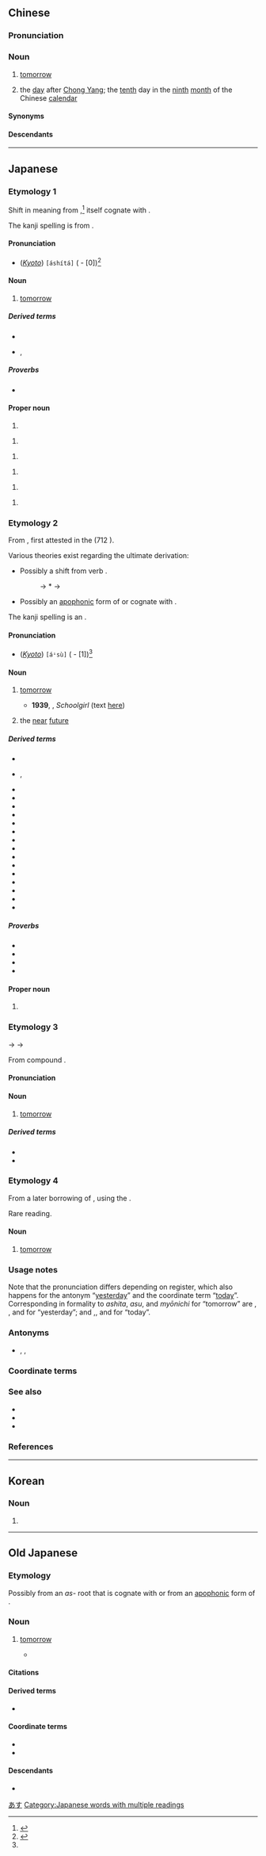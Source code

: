 {{also|明白}}
==Chinese==
{{zh-forms}}

===Pronunciation===
{{zh-pron
|m=míngrì
|c=ming4 jat6
|g='miang4 nyit6
|h=pfs=mìn-ngit
|mn=xm,qz:miâ-li̍t/zz:miâ-ji̍t/twk:bêng-ji̍t
|mn_note=bêng-ji̍t - literary
|x=min2 r6/min2 nyi6
|x_note=min2 r6 - vernacular; min2 nyi6 - literary
|cat=n
}}

===Noun===
{{zh-noun}}

# {{lb|zh|literary|or|dialectal}} [[tomorrow]]
# {{lb|zh|literary}} {{zh-only|明日黃花}} the [[day]] after [[w:Chong Yang Festival|Chong Yang]]; the [[tenth]] day in the [[ninth]] [[month]] of the Chinese [[calendar]]

====Synonyms====
{{zh-dial|明天}}

====Descendants====
{{CJKV||みょうにち|j2=めいじつ|명일}}

----

==Japanese==

===Etymology 1===
{{ja-kanjitab|yomi=juku|あした2}}

Shift in meaning from {{m|ja|朝|tr=ashita||[[next]] [[morning]]}},<ref>{{R:Daijisen}}</ref> itself cognate with {{m|ja||朝|tr=asa|morning}}.

The kanji spelling is from {{bor|ja|zh|sort=あした|明日}}.

====Pronunciation====
{{ja-pron|あした|dev=2|acc=3|acc_note=''as a noun''|acc_ref=NHK,DJR|acc2=0|acc2_note=''as an adverb''|acc2_ref=NHK}}
* (''[[w:Kansai dialect|Kyoto]]'') {{lang|ja|{{ja-accent/high|あした}}}} <tt>[áshítá]</tt> ({{ll|ja|高起式|Kōki}} - [0])<ref name="KHK">{{R:Keihankei}}</ref>

====Noun====
{{ja-noun|あした}}

# {{lb|ja|colloquial}} [[tomorrow]]
#: {{ja-usex|'''明日'''は[[雨]]ですね。|'''あした''' は あめ です ね。|It seems like it will rain '''tomorrow'''.}}
#: {{ja-usex|'''明日'''の[[夕方]]|'''あした''' の ゆうがた|'''tomorrow''' evening}}

=====Derived terms=====
* {{ja-r|明日 天%気|あした てん%き}}
* {{ja-r|明日%葉|アシタ%バ|rom=-}}, {{ja-r|鹹草|アシタバ|{{taxlink|Angelica keiskei|species}}}}

=====Proverbs=====
* {{ja-r|明日は明日の風が吹く|あした は あした の かぜ が ふく|tomorrow let tomorrow's winds blow → tomorrow is a new day}}

====Proper noun====
{{ja-noun|あした}}

# {{given name|ja|female|A=a|sort=あした}}

{{ja-noun|ぬくい}}

# {{surname|ja|A=a|nodot=1|sort=ぬくい}}

{{ja-noun|あけひ}}

# {{surname|ja|A=a|nodot=1|sort=あけひ}}

{{ja-noun|みょうが}}

# {{surname|ja|A=a|nodot=1|sort=みょうが}}

{{ja-noun|ぬくひ}}

# {{surname|ja|A=a|nodot=1|sort=ぬくひ}}

{{ja-noun|あけび}}

# {{surname|ja|A=a|nodot=1|sort=あけび}}

===Etymology 2===
{{ja-kanjitab|yomi=juku|あす2}}

From {{inh|ja|ojp|sort=あす|-}}, first attested in the ''{{w|Kojiki}}'' (712 {{CE}}).

Various theories exist regarding the ultimate derivation:
* Possibly a shift from verb {{m|ja|明かす|tr=akasu||to [[pass]]}}.
*: {{IPAfont|*/akasu/}} → *{{IPAchar|/akusu/}} → {{IPAchar|/asu/}}
* Possibly an [[apophony|apophonic]] form of or cognate with {{m|ja|朝|tr=asa||[[morning]]}}.

The kanji spelling is an {{obor|ja|zh|nocap=1|明日}}.

====Pronunciation====
{{ja-pron|あす|acc=2|acc_note=''as a noun''|acc_ref=NHK,DJR,SMK5|acc2=0|acc2_note=''as an adverb''|acc2_ref=NHK}}
* (''[[w:Kansai dialect|Kyoto]]'') {{lang|ja|{{ja-accent/down|あ}}す}} <tt>[áꜜsù]</tt> ({{ll|ja|高起式|Kōki}} - [1])<ref name="KHK"/> {{attention|ja|平進 Heishin? It's a rise then a fall, instead of koki which is mostly/all rises IMO}}

====Noun====
{{ja-noun|あす}}

# {{lb|ja|polite}} [[tomorrow]]
#* '''1939''', {{w|Osamu Dazai}}, ''Schoolgirl'' (text [https://www.aozora.gr.jp/cards/000035/files/275_13903.html here])
#*: {{ja-usex|'''明日'''も[[また]]、[[同じ]][[日]]が[[来る]]のだろう。[[幸%福]]は[[一%生]]、[[来る|来]]ないのだ。[[それ]]は、[[わかる|わかって]]いる。[[けれども]]、[[きっと]][[来る]]、'''あす'''は[[来る]]、と[[信じる|信じて]][[寝る]]のが[[いい]]のでしょう。|'''あす''' も また、おなじ ひ が くる の だろう。こう%ふく は いっ%しょう、こない の だ。それ は、わかっている。けれど も、きっと くる、'''あす''' は くる、と しんじて ねる の が い.い の でしょう。|The same day will probably come '''tomorrow''' again, just like always. True happiness will never come into my life. I know that. But perhaps it is best to go to sleep believing that it will come, that it will come '''tomorrow'''.}}
# the [[near]] [[future]]

=====Derived terms=====
{{der-top3}}
* {{ja-r|明日%明後日|あす%-あさって}}
* {{ja-r|飛鳥|^あすか|rom=-}}, {{ja-r|明日香|^あすか}}
* {{ja-r|明後日|あさって}}
* {{ja-r|明日知らぬ|あす しらぬ}}
* {{ja-r|翌檜|アスナロ}}
* {{ja-r|明日の淵%瀬|あす の ふち%せ}}
* {{ja-r|明日は淵%瀬|あす は ふち%せ}}
* {{ja-r|明日は檜|あす は ひのき}}
* {{ja-r|明日は我が身|あす は わが み}}
* {{ja-r|明日%檜|あす%ひ}}
* {{ja-r|明日をも知れぬ身|あす を も しれぬ み}}
* {{ja-r|今日%明日|きょう%-あす}}
* {{ja-r|今日か明日か|きょう か あす か}}
* {{ja-r|今日%考えて明日%語れ|きょう% かんがえて あす% かたれ}}
* {{ja-r|今日の情けは明日の仇|きょう の なさけ は あす の あだ}}
* {{ja-r|今日は人の上明日は我が身の上|きょう は ひと の うえ あす は わが み の うえ}}
* {{ja-r|今日も明日も醒め果てる|きょう も あす も さめはてる}}
{{der-bottom}}

=====Proverbs=====
* {{ja-r|明日の事を言えば鬼が笑う|あす の こと を いえば おに が わらう}}
* {{ja-r|明日の百より今日の五%十|あす の ひゃく より きょう の ご%じゅう}}
* {{ja-r|今日あって明日ない身|きょう あって あす ない み}}
* {{ja-r|今日の一%針%明日の十%針|きょう の ひと%はり% あす の と%はり}}

====Proper noun====
{{ja-noun|あす}}

# {{given name|ja|female|A=a}}

===Etymology 3===
{{ja-kanjitab|みょう|にち|yomi=goon}}
{{IPAchar|/mʲau nʲiti/}} → {{IPAchar|/mʲɔːɲit͡ɕi/}} → {{IPAchar|/mʲoːɲit͡ɕi/}}

From {{der|ja|ltc|sort=みようにち|-}} compound {{ltc-l|明日}}.

====Pronunciation====
{{ja-pron|みょうにち|acc=a|acc_ref=NHK,DJR,SMK5}}

====Noun====
{{ja-noun|みょう%にち|hhira=みやうにち}}

# {{lb|ja|formal}} [[tomorrow]]

=====Derived terms=====
* {{ja-r|今%明%日|こん%みょう%にち}}
* {{ja-r|大%明%日|だい%みょう%にち}}

===Etymology 4===
{{ja-kanjitab|めい|じつ|yomi=kanon}}

From a later borrowing of {{der|ja|zh|明日}}, using the {{m|ja|漢音|tr=kan'on|lit=[[Han]] [[sound]]}}. {{attention|ja|KDJ says the usage example from the 1867 Wa-Eigo Hayashi Shūsei first edition}}

Rare reading.

====Noun====
{{ja-noun|めいじつ}}

# {{lb|ja|sort=めいしつ|rare}} [[tomorrow]]

===Usage notes===
Note that the pronunciation differs depending on register, which also happens for the antonym “[[yesterday]]” and the coordinate term “[[today]]”. Corresponding in formality to ''ashita'', ''asu'', and ''myōnichi'' for “tomorrow” are {{ja-l|昨日||kinō}}, {{ja-l|昨日||kiso|pos=rare}}, and {{ja-l|昨日||sakujitsu}} for “yesterday”; and {{ja-l|きょう||kyō}},{{ja-l|今日||konnichi}}, and {{ja-l|本日||honjitsu}} for “today”.

===Antonyms===
* {{ja-r|昨日|きのう}}, {{ja-r|昨日|さくじつ}}, {{ja-r|昨日|きそ|[[yesterday]]}}

===Coordinate terms===
{{Japanese temporal nouns}}

===See also===
* {{ja-r|明くる日|あくるひ|[[next]] [[day]]}}
* {{ja-r|翌%日|よく%じつ|next day}}
* {{ja-r|明き日|あきび}}

===References===
<references/>

[[Category:Japanese basic words|あす]]
[[Category:Japanese words with multiple readings]]
{{top|ja|sort=あす|Time}}

----

==Korean==
{{ko-hanjatab}}

===Noun===
{{ko-noun|hangeul=명일}}

# {{hanja form of|명일|[[tomorrow]]}}

----

==Old Japanese==

===Etymology===
Possibly from an ''as-'' root that is cognate with or from an [[apophony|apophonic]] form of {{m|ojp|朝|tr=asa||[[morning]]}}.

===Noun===
{{head|ojp|noun|tr=asu|kana|あす|sort=あす}}

# [[tomorrow]]
#* {{RQ:Kojiki|poem 112}}
#*: {{ux|ojp|意岐米母夜阿布美能於岐米'''阿須'''用理波美夜麻賀久理弖美延受加母阿良牟|tr=Oki<sub>1</sub>me<sub>2</sub> mo<sub>2</sub> ya Apumi<sub>1</sub> no<sub>2</sub> Oki<sub>1</sub>me<sub>2</sub> '''asu''' yo<sub>1</sub>ri pa mi<sub>1</sub>yama-gakurite mi<sub>1</sub>yezu ka mo<sub>2</sub> aramu}}

====Citations====
{{seeCites|ojp}}

====Derived terms====
* {{m|ojp|明日香|tr=Asuka}}

====Coordinate terms====
* {{m|ojp|きのふ|tr=ki<sub>1</sub>no<sub>2</sub>pu||[[yesterday]]}}
* {{m|ojp|けふ|tr=ke<sub>1</sub>pu||[[today]]}}

====Descendants====
* {{desc|ja|明日|tr=asu}}